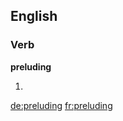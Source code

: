 ==English==

===Verb===
'''preluding'''

# {{present participle of|[[prelude]]}}

[[de:preluding]]
[[fr:preluding]]
